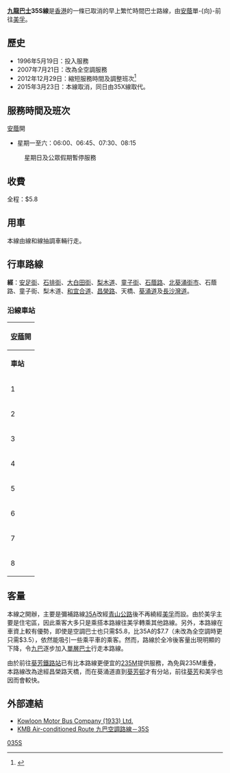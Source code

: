 {{公共汽車路線基礎資訊
|路線名稱             = 九龍巴士35S線
|外文名稱             = KMB Route 35S
|代表圖像             = 35sads.jpg
|代表圖像二           = 
|經營者               = 九龍巴士
|所屬車廠             = [[九巴荔枝角車廠|荔枝角車廠]]（L）
|路線用車             = 
|起點站               = [[安蔭巴士總站|安蔭]]
|途經地點             = [[葵涌|葵涌]]、[[荔景|荔景]]
|終點站               = [[美孚站|美孚鐵路站]]
|路線性質             = 早上繁忙時間單程線
|全程行駛里程         = 6.7公里
|全程行車時間         = 28分鐘
|服務時間             = 星期一至六：06:00、06:45、07:30、08:15
|起點站服務時間       = 
|終點站服務時間       = 
|班次頻率             = 指定班次
|全程收費             = $5.8
|分段收費站點         = 
|去程分段收費站點     = 
|回程分段收費站點     = 
|服務時間以外替代路線 = [[九龍巴士35A線|35A]]
|主要競爭交通         = [[港鐵|港鐵]]
|}}

'''[[九龍巴士|九龍巴士]]35S線'''是[[香港|香港]]的一條已取消的早上繁忙時間巴士路線，由[[安蔭邨|安蔭]]單-{向}-前往[[美孚_(香港)|美孚]]。

==歷史==
*1996年5月19日：投入服務
*2007年7月21日：改為全空調服務
*2012年12月29日：縮短服務時間及調整班次<ref>{{cite web | url=http://www.kmb.hk/tc/news/realtimenews.html?page=1356323751_3598_0.jpg | title=KMB.hk | accessdate=2012-12-25 | archive-date=2016-03-04 | archive-url=https://web.archive.org/web/20160304114730/http://www.kmb.hk/tc/news/realtimenews.html?page=1356323751_3598_0.jpg | dead-url=no }}</ref>
*2015年3月23日：本線取消，同日由35X線取代。

==服務時間及班次==
;[[安蔭邨|安蔭]]開
*星期一至六：06:00、06:45、07:30、08:15
:星期日及公眾假期暫停服務

==收費==
全程：$5.8
{{Fare-remarks|KMB|fcs=Y}}

==用車==
本線由{{KMB|N269}}線和{{KMB|N237}}線抽調車輛行走。

==行車路線==
'''經'''：[[安足街|安足街]]、[[石排街|石排街]]、[[大白田街|大白田街]]、[[梨木道|梨木道]]、[[童子街|童子街]]、[[石蔭路|石蔭路]]、[[北葵涌街市|北葵涌街市]]、石蔭路、童子街、梨木道、[[和宜合道|和宜合道]]、[[昌榮路|昌榮路]]、天橋、[[葵涌道|葵涌道]]及[[長沙灣道|長沙灣道]]。

===沿線車站===
{|class="wikitable" style="text-align: center"
!colspan="3"|[[安蔭邨|安蔭]]開
|-
|'''車站'''||'''車站名稱'''||'''位置'''
|-
|1||安蔭巴士總站||[[安蔭巴士總站|安蔭巴士總站]]
|-
|2||石排街石歡樓||[[石排街|石排街]]
|-
|3||[[裘錦秋中學（葵涌）|裘錦秋中學]]||[[大白田街|大白田街]]
|-
|4||北葵涌街市||[[石蔭路|石蔭路]]
|-
|5||[[葵芳邨|葵芳邨]]||[[葵涌道|葵涌道]]
|-
|6||葵涌道[[荔景邨|荔景邨]]||葵涌道
|-
|7||[[葵涌交匯處|葵涌交匯處]]||葵涌道
|-
|8||[[美孚鐵路站|美孚鐵路站]]||長沙灣道
|}

==客量==
本線之開辦，主要是彌補路線[[九龍巴士35A線|35A]]改經[[青山公路|青山公路]]後不再繞經[[美孚_(香港)|美孚]]而設。由於美孚主要是住宅區，因此乘客大多只是乘搭本路線往美孚轉乘其他路線。另外，本路線在車資上較有優勢，即使是空調巴士也只需$5.8，比35A的$7.7（未改為全空調時更只需$3.5），依然能吸引一些乘平車的乘客。然而，路線於全冷後客量出現明顯的下降，令[[九巴|九巴]]逐步加入[[單層巴士|單層巴士]]行走本路線。

由於前往[[葵芳站|葵芳鐵路站]]已有比本路線更便宜的[[九龍巴士235M線|235M]]提供服務，為免與235M重疊，本路線改為途經昌榮路天橋，而在葵涌道直到[[葵芳邨|葵芳邨]]才有分站，前往[[葵芳|葵芳]]和美孚也因而會較快。

==外部連結==
{{reflist}}
*[http://www.kmb.hk/ Kowloon Motor Bus Company (1933) Ltd.]{{Wayback|url=http://www.kmb.hk/ |date=20121206050156 }}
*[http://www.681busterminal.com/35s.html KMB Air-conditioned Route 九巴空調路線－35S] {{Wayback|url=http://www.681busterminal.com/35s.html |date=20160305044206 }}

[[Category:已取消九龍巴士路線|035S]]
